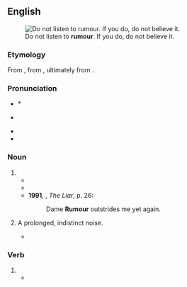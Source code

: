 ==English==
{{wikipedia}}
[[File:Mahatma Gandhi on Rumours.jpg|thumb|Do not listen to '''rumour'''. If you do, do not believe it.]]

===Etymology===
From {{der|en|fro|rumeur}}, from {{der|en|la|rūmor||common talk}}, ultimately from {{der|en|ine-pro|*rewH-||to shout, to roar}}.

===Pronunciation===
* * {{a|RP}} {{IPA|en|/ˈɹuːmə(ɹ)/}}
* {{a|GA}} {{IPA|en|/ˈɹuːmɚ/}}
* {{audio|en|en-au-rumour.ogg|Audio (AU)}}
* {{rhymes|en|uːmə(ɹ)|s=2}}

===Noun===
{{en-noun|~}}

# {{alternative spelling of|en|rumor|from=British|from2=Canadian|from3=New Zealand|from4=Australia|from5=Ireland}}
#* {{RQ:Joyce Ulysses|chapter=Episode 16|passage='''Rumour''' had it (though not proved) that she descended from the house of the lords Talbot de Malahide}}
#* {{quote-book|en|year=1922|author=[[w:Michael Arlen|Michael Arlen]]|title=&ldquo;Piracy&rdquo;: A Romantic Chronicle of These Days|chapter=1/1/2|url=http://openlibrary.org/works/OL1519647W|passage=There were '''rumours''', new rumours every morning, delightful and outrageous rumours, so that the lumps in the porridge were swallowed without comment and the fish-cakes were eaten without contumely.}}
#* '''1991''', {{w|Stephen Fry}}, ''The Liar'', p. 26:
#*: Dame '''Rumour''' outstrides me yet again.
# {{lb|en|obsolete}} A prolonged, indistinct noise.
#* {{RQ:Shakespeare Julius Caesar|II|iv|18|text=Prithee, listen well; / I heard a bustling rumour like a fray, / And the wind brings it from the Capitol.}}

===Verb===
{{en-verb}}

# {{standard spelling of|en|rumor|from=Commonwealth}}
#* {{quote-journal|en|year=1961|month=November|title=Talking of Trains: Drastic cuts in Scotland?|journal=Trains Illustrated|page=644|text=Two of the four main routes over the Border were '''rumoured''' to be threatened with withdrawal of, or heavy cuts in, passenger services.}}